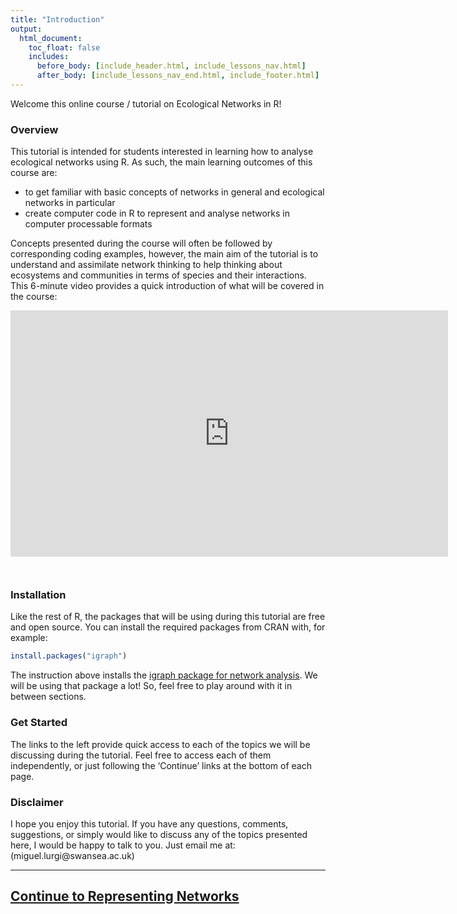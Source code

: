 ```yaml
---
title: "Introduction"
output:
  html_document:
    toc_float: false
    includes:
      before_body: [include_header.html, include_lessons_nav.html]
      after_body: [include_lessons_nav_end.html, include_footer.html]
---
```


Welcome this online course / tutorial on Ecological Networks in R!

### Overview

This tutorial is intended for students interested in learning how to analyse ecological networks using R. As such, the main learning outcomes of this course are:

* to get familiar with basic concepts of networks in general and ecological networks in particular
* create computer code in R to represent and analyse networks in computer processable formats

Concepts presented during the course will often be followed by corresponding coding examples, however, the main aim of the tutorial is to understand and assimilate network thinking to help thinking about ecosystems and communities in terms of species and their interactions. This 6-minute video provides a quick introduction of what will be covered in the course:

<iframe src="https:////player.vimeo.com/video/153476481" width="700" height="394" frameborder="0" style="margin-bottom: 2em;" webkitallowfullscreen mozallowfullscreen allowfullscreen></iframe>

### Installation

Like the rest of R, the packages that will be using during this tutorial are free and open source. You can install the required packages from CRAN with, for example:

```r
install.packages("igraph")
```

The instruction above installs the [igraph package for network analysis](https://igraph.org/). We will be using that package a lot! So, feel free to play around with it in between sections.

### Get Started

The links to the left provide quick access to each of the topics we will be discussing during the tutorial. Feel free to access each of them independently, or just following the 'Continue' links at the bottom of each page.


### Disclaimer

I hope you enjoy this tutorial. If you have any questions, comments, suggestions, or simply would like to discuss any of the topics presented here, I would be happy to talk to you. Just email me at: (miguel.lurgi@swansea.ac.uk)

***
## [Continue to Representing Networks](lesson-2.html){.continue-link}
